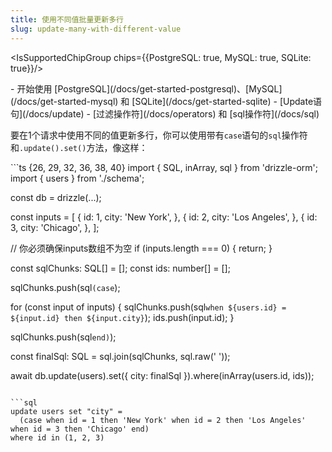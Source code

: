```yaml
---
title: 使用不同值批量更新多行
slug: update-many-with-different-value
---
```



<IsSupportedChipGroup chips={{PostgreSQL: true, MySQL: true, SQLite: true}}/>

<Prerequisites>
- 开始使用 [PostgreSQL](/docs/get-started-postgresql)、[MySQL](/docs/get-started-mysql) 和 [SQLite](/docs/get-started-sqlite)
- [Update语句](/docs/update)
- [过滤操作符](/docs/operators) 和 [sql操作符](/docs/sql)
</Prerequisites>

要在1个请求中使用不同的值更新多行，你可以使用带有`case`语句的`sql`操作符和`.update().set()`方法，像这样：

<Section>
```ts {26, 29, 32, 36, 38, 40}
import { SQL, inArray, sql } from 'drizzle-orm';
import { users } from './schema';

const db = drizzle(...);

const inputs = [
  {
    id: 1,
    city: 'New York',
  },
  {
    id: 2,
    city: 'Los Angeles',
  },
  {
    id: 3,
    city: 'Chicago',
  },
];

// 你必须确保inputs数组不为空
if (inputs.length === 0) {
  return;
}

const sqlChunks: SQL[] = [];
const ids: number[] = [];

sqlChunks.push(sql`(case`);

for (const input of inputs) {
  sqlChunks.push(sql`when ${users.id} = ${input.id} then ${input.city}`);
  ids.push(input.id);
}

sqlChunks.push(sql`end)`);

const finalSql: SQL = sql.join(sqlChunks, sql.raw(' '));

await db.update(users).set({ city: finalSql }).where(inArray(users.id, ids));
```

```sql
update users set "city" = 
  (case when id = 1 then 'New York' when id = 2 then 'Los Angeles' when id = 3 then 'Chicago' end)
where id in (1, 2, 3)
```
</Section>

